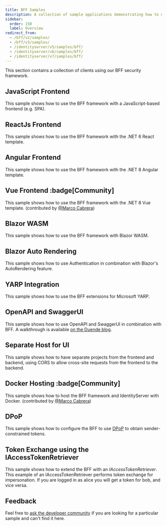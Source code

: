 ```yaml
---
title: BFF Samples
description: A collection of sample applications demonstrating how to use the BFF security framework with different frontend technologies.
sidebar:
  order: 150
  label: Overview
redirect_from:
  - /bff/v2/samples/
  - /bff/v3/samples/
  - /identityserver/v5/samples/bff/
  - /identityserver/v6/samples/bff/
  - /identityserver/v7/samples/bff/
---
```



This section contains a collection of clients using our BFF security framework.

## JavaScript Frontend

This sample shows how to use the BFF framework with a JavaScript-based frontend (e.g. SPA).

<LinkCard
  description="GitHub Repository for the BFF framework with JavaScript-based frontend"
  href="https://github.com/DuendeSoftware/Samples/tree/main/BFF/v3/JsBffSample"
  title="JavaScript Frontend Sample"
  target="_blank"
/>

## ReactJs Frontend

This sample shows how to use the BFF framework with the .NET 6 React template.

<LinkCard
  description="GitHub Repository for the BFF framework with React"
  href="https://github.com/DuendeSoftware/Samples/tree/main/BFF/v3/React"
  title="ReactJS Frontend Sample"
  target="_blank"
/>

## Angular Frontend

This sample shows how to use the BFF framework with the .NET 8 Angular template.

<LinkCard
  description="GitHub Repository for the BFF framework with Angular"
  href="https://github.com/DuendeSoftware/Samples/tree/main/BFF/v3/Angular"
  title="Angular Frontend Sample"
  target="_blank"
/>

## Vue Frontend :badge[Community]

This sample shows how to use the BFF framework with the .NET 8 Vue template. (contributed by [@Marco Cabrera](https://github.com/mck231))

<LinkCard
  description="GitHub Repository for the BFF framework with Vue"
  href="https://github.com/DuendeSoftware/Samples/tree/main/BFF/v3/Vue"
  title="Vue Frontend Sample"
  target="_blank"
/>

## Blazor WASM

This sample shows how to use the BFF framework with Blazor WASM.

<LinkCard
  description="GitHub Repository for the BFF framework with Blazor WASM"
  href="https://github.com/DuendeSoftware/Samples/tree/main/BFF/v3/BlazorWasm"
  title="Blazor WASM Sample"
  target="_blank"
/>

## Blazor Auto Rendering

This sample shows how to use Authentication in combination with Blazor's AutoRendering feature.

<LinkCard
  description="GitHub Repository for the BFF framework using Blazor Auto Rendering"
  href="https://github.com/DuendeSoftware/Samples/tree/main/BFF/v3/BlazorAutoRendering"
  title="Blazor Auto Rendering Sample"
  target="_blank"
/>

## YARP Integration

This sample shows how to use the BFF extensions for Microsoft YARP.

<LinkCard
  description="GitHub Repository for the BFF framework integration with YARP"
  href="https://github.com/DuendeSoftware/Samples/tree/main/BFF/v3/JsBffYarpSample"
  title="YARP Integration Sample"
  target="_blank"
/>

## OpenAPI and SwaggerUI

This sample shows how to use OpenAPI and SwaggerUI in combination with BFF.
A walkthrough is available [on the Duende blog](https://blog.duendesoftware.com/posts/20250430-managing-openapi-specifications-with-backend-for-frontend-and-swagger-ui).

<LinkCard
  description="GitHub Repository for the BFF framework integration with OpenAPI and SwaggerUI"
  href="https://github.com/DuendeSoftware/samples/tree/main/BFF/v3/OpenApi"
  title="OpenAPI and SwaggerUI Sample"
  target="_blank"
/>

## Separate Host for UI

This sample shows how to have separate projects from the frontend and backend, using CORS to allow cross-site requests from the frontend to the backend.

<LinkCard
  description="GitHub Repository for separate projects using CORS"
  href="https://github.com/DuendeSoftware/Samples/tree/main/BFF/v3/SplitHosts"
  title="Separate Host for UI Sample"
  target="_blank"
/>

## Docker Hosting :badge[Community]

This sample shows how to host the BFF framework and IdentityServer with Docker. (contributed by [@Marco Cabrera](https://github.com/mck231))

<LinkCard
  description="GitHub Repository for hosting BFF and IdentityServer in with Docker containers."
  href="https://github.com/DuendeSoftware/Samples/tree/main/BFF/v3/docker"
  title="Docker Sample"
  target="_blank"
/>

## DPoP

This sample shows how to configure the BFF to use [DPoP](/identityserver/tokens/pop) to obtain sender-constrained tokens.

<LinkCard
  description="GitHub Repository for configuring DPoP with BFF"
  href="https://github.com/DuendeSoftware/Samples/tree/main/BFF/v3/DPoP"
  title="DPoP Sample"
  target="_blank"
/>

## Token Exchange using the IAccessTokenRetriever

This sample shows how to extend the BFF with an _IAccessTokenRetriever_. This example of an IAccessTokenRetriever performs token exchange for impersonation. If you are logged in as alice you will get a token for bob, and vice versa.

<LinkCard
  description="GitHub Repository for token exchange using the IAccessTokenRetriever"
  href="https://github.com/DuendeSoftware/Samples/tree/main/BFF/v3/TokenExchange"
  title="Token Exchange Sample"
  target="_blank"
/>

## Feedback

Feel free to [ask the developer community](https://github.com/DuendeSoftware/community/discussions) if you are looking for a particular sample and can't find it here.

<LinkCard
  description="Join the Duende Developer Community for discussions and feedback"
  href="https://github.com/DuendeSoftware/community/discussions"
  title="Developer Community Forum"
  target="_blank"
/>
